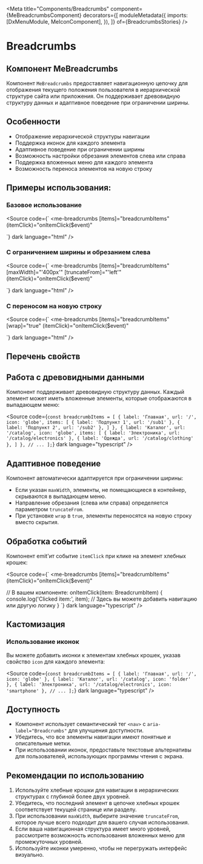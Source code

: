 
<Meta
  title="Components/Breadcrumbs"
  component={MeBreadcrumbsComponent}
  decorators={[
    moduleMetadata({
      imports: [DxMenuModule, MeIconComponent],
    }),
    ]}
  of={BreadcrumbsStories}
/>

# Breadcrumbs

## Компонент MeBreadcrumbs

Компонент `MeBreadcrumbs` предоставляет навигационную цепочку для отображения текущего положения пользователя в иерархической структуре сайта или приложения. Он поддерживает древовидную структуру данных и адаптивное поведение при ограничении ширины.

<Canvas name="Default" of={BreadcrumbsStories.Default} />
<Controls of={BreadcrumbsStories.Default} />

<Source of={BreadcrumbsStories.Default} dark />

## Особенности

- Отображение иерархической структуры навигации
- Поддержка иконок для каждого элемента
- Адаптивное поведение при ограничении ширины
- Возможность настройки обрезания элементов слева или справа
- Поддержка вложенных меню для каждого элемента
- Возможность переноса элементов на новую строку

## Примеры использования:

### Базовое использование

<Canvas name="Default" of={BreadcrumbsStories.Default} />

<Source
  code={`
<me-breadcrumbs
  [items]="breadcrumbItems"
  (itemClick)="onItemClick($event)"
></me-breadcrumbs>
`}
  dark
  language="html"
/>

### С ограничением ширины и обрезанием слева

<Canvas name="TruncatedFromLeft" of={BreadcrumbsStories.TruncatedFromLeft} />

<Source
  code={`
<me-breadcrumbs
  [items]="breadcrumbItems"
  [maxWidth]="'400px'"
  [truncateFrom]="'left'"
  (itemClick)="onItemClick($event)"
></me-breadcrumbs>
`}
  dark
  language="html"
/>

### С переносом на новую строку

<Canvas name="Wrapped" of={BreadcrumbsStories.Wrapped} />

<Source
  code={`
<me-breadcrumbs
  [items]="breadcrumbItems"
  [wrap]="true"
  (itemClick)="onItemClick($event)"
></me-breadcrumbs>
`}
  dark
  language="html"
/>

## Перечень свойств

<Controls story={BreadcrumbsStories.Default} />

## Работа с древовидными данными

Компонент поддерживает древовидную структуру данных. Каждый элемент может иметь вложенные элементы, которые отображаются в выпадающем меню:

<Source
  code={`
const breadcrumbItems = [
  {
    label: 'Главная',
    url: '/',
    icon: 'globe',
    items: [
      { label: 'Подпункт 1', url: '/sub1' },
      { label: 'Подпункт 2', url: '/sub2' },
    ]
  },
  {
    label: 'Каталог',
    url: '/catalog',
    icon: 'globe',
    items: [
      { label: 'Электроника', url: '/catalog/electronics' },
      { label: 'Одежда', url: '/catalog/clothing' },
    ]
  },
  // ...
];
`}
  dark
  language="typescript"
/>

## Адаптивное поведение

Компонент автоматически адаптируется при ограничении ширины:

- Если указан `maxWidth`, элементы, не помещающиеся в контейнер, скрываются в выпадающем меню.
- Направление обрезания (слева или справа) определяется параметром `truncateFrom`.
- При установке `wrap` в `true`, элементы переносятся на новую строку вместо скрытия.

## Обработка событий

Компонент emit'ит событие `itemClick` при клике на элемент хлебных крошек:

<Source
  code={`
<me-breadcrumbs
  [items]="breadcrumbItems"
  (itemClick)="onItemClick($event)"
></me-breadcrumbs>

  // В вашем компоненте:
  onItemClick(item: BreadcrumbItem) {
    console.log('Clicked item:', item);
    // Здесь вы можете добавить навигацию или другую логику
  }
`}
  dark
  language="typescript"
/>

## Кастомизация

### Использование иконок

Вы можете добавить иконки к элементам хлебных крошек, указав свойство `icon` для каждого элемента:

<Source
  code={`
const breadcrumbItems = [
  { label: 'Главная', url: '/', icon: 'globe' },
  { label: 'Каталог', url: '/catalog', icon: 'folder' },
  { label: 'Электроника', url: '/catalog/electronics', icon: 'smartphone' },
  // ...
];
`}
  dark
  language="typescript"
/>

## Доступность

- Компонент использует семантический тег `<nav>` с `aria-label="Breadcrumbs"` для улучшения доступности.
- Убедитесь, что все элементы навигации имеют понятные и описательные метки.
- При использовании иконок, предоставьте текстовые альтернативы для пользователей, использующих программы чтения с экрана.

## Рекомендации по использованию

1. Используйте хлебные крошки для навигации в иерархических структурах с глубиной более двух уровней.
2. Убедитесь, что последний элемент в цепочке хлебных крошек соответствует текущей странице или разделу.
3. При использовании `maxWidth`, выберите значение `truncateFrom`, которое лучше всего подходит для вашего случая использования.
4. Если ваша навигационная структура имеет много уровней, рассмотрите возможность использования вложенных меню для промежуточных уровней.
5. Используйте иконки умеренно, чтобы не перегружать интерфейс визуально.
